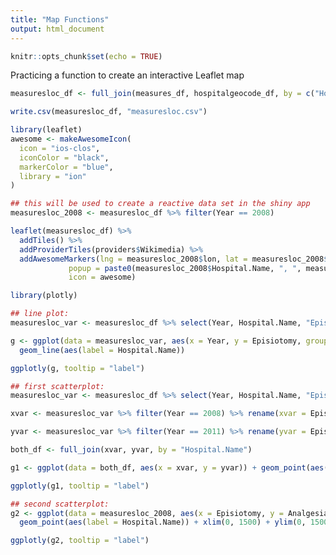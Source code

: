 ```yaml
---
title: "Map Functions"
output: html_document
---
```


```r
knitr::opts_chunk$set(echo = TRUE)
```

Practicing a function to create an interactive Leaflet map

```r
measuresloc_df <- full_join(measures_df, hospitalgeocode_df, by = c("Hospital.Name" = "Hospital"))

write.csv(measuresloc_df, "measuresloc.csv")

library(leaflet)
awesome <- makeAwesomeIcon(
  icon = "ios-clos",
  iconColor = "black",
  markerColor = "blue",
  library = "ion"
)

## this will be used to create a reactive data set in the shiny app
measuresloc_2008 <- measuresloc_df %>% filter(Year == 2008)

leaflet(measuresloc_df) %>% 
  addTiles() %>% 
  addProviderTiles(providers$Wikimedia) %>% 
  addAwesomeMarkers(lng = measuresloc_2008$lon, lat = measuresloc_2008$lat, 
             popup = paste0(measuresloc_2008$Hospital.Name, ", ", measuresloc_2008$Episiotomy), 
             icon = awesome)
```

```r
library(plotly)

## line plot:
measuresloc_var <- measuresloc_df %>% select(Year, Hospital.Name, "Episiotomy")

g <- ggplot(data = measuresloc_var, aes(x = Year, y = Episiotomy, group = Hospital.Name)) + 
  geom_line(aes(label = Hospital.Name))

ggplotly(g, tooltip = "label")
```

```r
## first scatterplot:
measuresloc_var <- measuresloc_df %>% select(Year, Hospital.Name, "Episiotomy")

xvar <- measuresloc_var %>% filter(Year == 2008) %>% rename(xvar = Episiotomy)

yvar <- measuresloc_var %>% filter(Year == 2011) %>% rename(yvar = Episiotomy)

both_df <- full_join(xvar, yvar, by = "Hospital.Name")

g1 <- ggplot(data = both_df, aes(x = xvar, y = yvar)) + geom_point(aes(label = Hospital.Name)) + xlim(0, 2000) + ylim(0, 2000) + geom_smooth()

ggplotly(g1, tooltip = "label")
```

```r
## second scatterplot:
g2 <- ggplot(data = measuresloc_2008, aes(x = Episiotomy, y = Analgesia)) + 
  geom_point(aes(label = Hospital.Name)) + xlim(0, 1500) + ylim(0, 1500) + geom_smooth(se = F)

ggplotly(g2, tooltip = "label")
```

